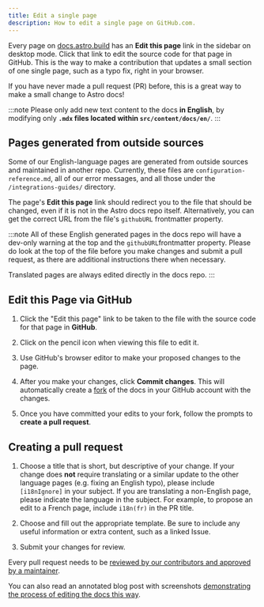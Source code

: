 ```yaml
---
title: Edit a single page
description: How to edit a single page on GitHub.com.
---
```

Every page on [docs.astro.build](https://docs.astro.build/) has an **Edit this page** link in the sidebar on desktop mode. Click that link to edit the source code for that page in GitHub. This is the way to make a contribution that updates a small section of one single page, such as a typo fix, right in your browser.

If you have never made a pull request (PR) before, this is a great way to make a small change to Astro docs! 

:::note
Please only add new text content to the docs **in English**, by modifying only **`.mdx` files located within `src/content/docs/en/`**.
:::

## Pages generated from outside sources

Some of our English-language pages are generated from outside sources and maintained in another repo. Currently, these files are `configuration-reference.md`, all of our error messages, and all those under the `/integrations-guides/` directory.

The page's **Edit this page** link should redirect you to the file that should be changed, even if it is not in the Astro docs repo itself. Alternatively, you can get the correct URL from the file's `githubURL` frontmatter property.

:::note
All of these English generated pages in the docs repo will have a dev-only warning at the top and the `githubURL`frontmatter property. Please do look at the top of the file before you make changes and submit a pull request, as there are additional instructions there when necessary.

Translated pages are always edited directly in the docs repo.
:::

## Edit this Page via GitHub

1. Click the "Edit this page" link to be taken to the file with the source code for that page in **GitHub**.

2. Click on the pencil icon when viewing this file to edit it.

3. Use GitHub's browser editor to make your proposed changes to the page.

4. After you make your changes, click **Commit changes**. This will automatically create a [fork](https://docs.github.com/en/pull-requests/collaborating-with-pull-requests/working-with-forks/about-forks) of the docs in your GitHub account with the changes.

5. Once you have committed your edits to your fork, follow the prompts to **create a pull request**.

## Creating a pull request

1. Choose a title that is short, but descriptive of your change. If your change does **not** require translating or a similar update to the other language pages (e.g. fixing an English typo), please include `[i18nIgnore]` in your subject. If you are translating a non-English page, please indicate the language in the subject. For example, to propose an edit to a French page, include `i18n(fr)` in the PR title.

2. Choose and fill out the appropriate template. Be sure to include any useful information or extra content, such as a linked Issue.

3. Submit your changes for review.

Every pull request needs to be [reviewed by our contributors and approved by a maintainer](/first-time/6-pr-review-process/).

You can also read an annotated blog post with screenshots [demonstrating the process of editing the docs this way](https://www.rainsberger.ca/posts/contribute-open-source-docs-edit-page-on-github/).

